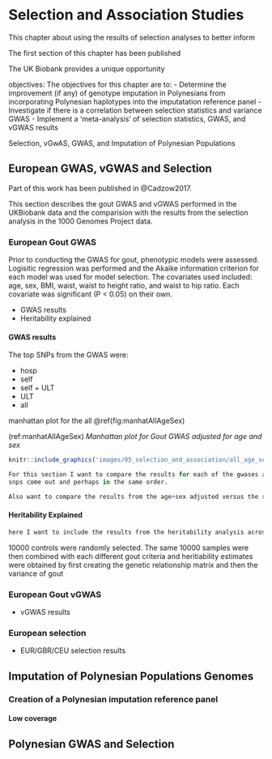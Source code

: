 # Selection and Association Studies

This chapter about using the results of selection analyses to better inform \gls{gwas}

The first section of this chapter has been published 

The UK Biobank provides a unique opportunity

objectives:
The objectives for this chapter are to:
- Determine the improvement (if any) of genotype imputation in Polynesians from incorporating Polynesian haplotypes into the imputatation reference panel
- Investigate if there is a correlation between selection statistics and variance GWAS
- Implement a 'meta-analysis' of selection statistics, GWAS, and vGWAS results

Selection, vGwAS, GWAS, and Imputation of Polynesian Populations



## European GWAS, vGWAS and Selection

Part of this work has been published in @Cadzow2017.

This section describes the gout GWAS and vGWAS performed in the UKBiobank data and the comparision with the results from the selection analysis in the 1000 Genomes Project data.

### European Gout GWAS

Prior to conducting the GWAS for gout, phenotypic models were assessed. Logisitic regression was performed and the Akaike information criterion for each model was used for model selection. The covariates used included: age, sex, BMI, waist, waist to height ratio, and waist to hip ratio. Each covariate was significant (P < 0.05) on their own.


- GWAS results
- Heritability explained

#### GWAS results

The top SNPs from the GWAS were:

- hosp
- self
- self + ULT
- ULT
- all

manhattan plot for the all \@ref(fig:manhatAllAgeSex)

(ref:manhatAllAgeSex) _Manhattan plot for Gout GWAS adjusted for age and sex_

```r
knitr::include_graphics('images/05_selection_and_association/all_age_sex.png')
```


```r
For this section I want to compare the results for each of the gwases and see if the same 
snps come out and perhaps in the same order.

Also want to compare the results from the age+sex adjusted versus the results from the age+sex+waist+waist:height
```

<!---
ALL GROUP: the most significant snps are from ABCG2. SLC2A9 also features highly. The majority of the significant snps are from these two genes.
--->

#### Heritability Explained

```r
here I want to include the results from the heritability analysis across the different criteria
```

10000 controls were randomly selected. The same 10000 samples were then combined with each different gout criteria and heritiability estimates were obtained by first creating the genetic relationship matrix and then the variance of gout 


### European Gout vGWAS
- vGWAS results

### European selection 
- EUR/GBR/CEU selection results



### 


## Imputation of Polynesian Populations Genomes

### Creation of a Polynesian imputation reference panel

#### Low coverage




##### 


###

## Polynesian GWAS and Selection

